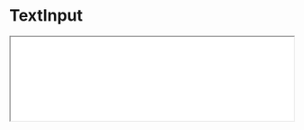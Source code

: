 # TextInput

<iframe className="comp-preview"
  src="/prismal-react/showcase/iframe.html?globals=&args=&id=commons-form-textinput--docs&viewMode=docs"
  width="100%"
/>
